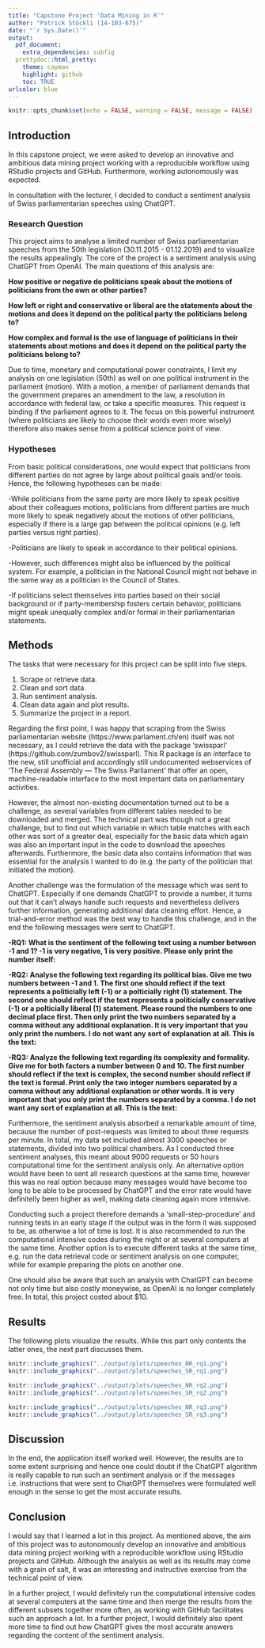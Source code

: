 ```yaml
---
title: "Capstone Project 'Data Mining in R'"
author: "Patrick Stöckli (14-103-675)"
date: "`r Sys.Date()`"
output:
  pdf_document:
    extra_dependencies: subfig
  prettydoc::html_pretty:
    theme: cayman
    highlight: github
    toc: TRUE
urlcolor: blue
---
```


```r
knitr::opts_chunk$set(echo = FALSE, warning = FALSE, message = FALSE)
```

## Introduction

In this capstone project, we were asked to develop an innovative and ambitious data mining project working with a reproducible workflow using RStudio projects and GitHub. Furthermore, working autonomously was expected.

In consultation with the lecturer, I decided to conduct a sentiment analysis of Swiss parliamentarian speeches using ChatGPT.

### Research Question

This project aims to analyse a limited number of Swiss parliamentarian speeches from the 50th legislation (30.11.2015 - 01.12.2019) and to visualize the results appealingly. The core of the project is a sentiment analysis using ChatGPT from OpenAI. The main questions of this analysis are:

**How positive or negative do politicians speak about the motions of politicians from the own or other parties?**

**How left or right and conservative or liberal are the statements about the motions and does it depend on the political party the politicians belong to?**

**How complex and formal is the use of language of politicians in their statements about motions and does it depend on the political party the politicians belong to?**

Due to time, monetary and computational power constraints, I limit my analysis on one legislation (50th) as well on one political instrument in the parliament (motion). With a motion, a member of parliament demands that the government prepares an amendment to the law, a resolution in accordance with federal law, or take a specific measures. This request is binding if the parliament agrees to it. The focus on this powerful instrument (where politicians are likely to choose their words even more wisely) therefore also makes sense from a political science point of view.

### Hypotheses

From basic political considerations, one would expect that politicians from different parties do not agree by large about political goals and/or tools. Hence, the following hypotheses can be made:

-While politicians from the same party are more likely to speak positive about their colleagues motions, politicians from different parties are much more likely to speak negatively about the motions of other politicians, especially if there is a large gap between the political opinions (e.g. left parties versus right parties).

-Politicians are likely to speak in accordance to their political opinions.

-However, such differences might also be influenced by the political system. For example, a politician in the National Council might not behave in the same way as a politician in the Council of States.

-If politicians select themselves into parties based on their social background or if party-membership fosters certain behavior, politicians might speak unequally complex and/or formal in their parliamentarian statements.

## Methods

The tasks that were necessary for this project can be split into five steps.

1) Scrape or retrieve data.
2) Clean and sort data.
3) Run sentiment analysis.
4) Clean data again and plot results.
5) Summarize the project in a report.

Regarding the first point, I was happy that scraping from the Swiss parliamentarian website (https://www.parlament.ch/en) itself was not necessary, as I could retrieve the data with the package 'swissparl' (https://github.com/zumbov2/swissparl). This R package is an interface to the new, still unofficial and accordingly still undocumented webservices of 'The Federal Assembly — The Swiss Parliament' that offer an open, machine-readable interface to the most important data on parliamentary activities. 

However, the almost non-existing documentation turned out to be a challenge, as several variables from different tables needed to be downloaded and merged. The technical part was though not a great challenge, but to find out which variable in which table matches with each other was sort of a greater deal, especially for the basic data which again was also an important input in the code to download the speeches afterwards. Furthermore, the basic data also contains information that was essential for the analysis I wanted to do (e.g. the party of the politician that initiated the motion).

Another challenge was the formulation of the message which was sent to ChatGPT. Especially if one demands ChatGPT to provide a number, it turns out that it can't always handle such requests and nevertheless delivers further information, generating additional data cleaning effort. Hence, a trial-and-error method was the best way to handle this challenge, and in the end the following messages were sent to ChatGPT.

**-RQ1: What is the sentiment of the following text using a number between -1 and 1? -1 is very negative, 1 is very positive. Please only print the number itself:**

**-RQ2: Analyse the following text regarding its political bias. Give me two numbers between -1 and 1. The first one should reflect if the text represents a politicially left (-1) or a polticially right (1) statement. The second one should reflect if the text represents a politicially conservative (-1) or a polticially liberal (1) statement. Please round the numbers to one decimal place first. Then only print the two numbers separated by a comma without any additional explanation.  It is very important that you only print the numbers. I do not want any sort of explanation at all. This is the text:**

**-RQ3: Analyze the following text regarding its complexity and formality. Give me for both factors a number between 0 and 10. The first number should reflect if the text is complex, the second number should reflect if the text is formal. Print only the two integer numbers separated by a comma without any additional explanation or other words. It is very important that you only print the numbers separated by a comma. I do not want any sort of explanation at all. This is the text:**

Furthermore, the sentiment analysis absorbed a remarkable amount of time, because the number of post-requests was limited to about three requests per minute. In total, my data set included almost 3000 speeches or statements, divided into two political chambers. As I conducted three sentiment analyses, this meant about 9000 requests or 50 hours computational time for the sentiment analysis only. An alternative option would have been to sent all research questions at the same time, however this was no real option because many messages would have become too long to be able to be processed by ChatGPT and the error rate would have definitelly been higher as well, making data cleaning again more intensive.

Conducting such a project therefore demands a 'small-step-procedure' and running tests in an early stage if the output was in the form it was supposed to be, as otherwise a lot of time is lost. It is also recommended to run the computational intensive codes during the night or at several computers at the same time. Another option is to execute different tasks at the same time, e.g. run the data retrieval code or sentiment analysis on one computer, while for example preparing the plots on another one.

One should also be aware that such an analysis with ChatGPT can become not only time but also costly moneywise, as OpenAI is no longer completely free. In total, this project costed about $10. 

## Results

The following plots visualize the results. While this part only contents the latter ones, the next part discusses them.

```r

knitr::include_graphics("../output/plots/speeches_NR_rq1.png")
knitr::include_graphics("../output/plots/speeches_SR_rq1.png")

```


```r

knitr::include_graphics("../output/plots/speeches_NR_rq2.png")
knitr::include_graphics("../output/plots/speeches_SR_rq2.png")

``` 


```r

knitr::include_graphics("../output/plots/speeches_NR_rq3.png")
knitr::include_graphics("../output/plots/speeches_SR_rq3.png")

``` 

## Discussion 

In the end, the application itself worked well. However, the results are to some extent surprising and hence one could doubt if the ChatGPT algorithm is really capable to run such an sentiment analysis or if the messages i.e. instructions that were sent to ChatGPT themselves were formulated well enough in the sense to get the most accurate results. 

## Conclusion

I would say that I learned a lot in this project. As mentioned above, the aim of this project was to autonomously develop an innovative and ambitious data mining project working with a reproducible workflow using RStudio projects and GitHub. Although the analysis as well as its results may come with a grain of salt, it was an interesting and instructive exercise from the technical point of view.

In a further project, I would definitely run the computational intensive codes at several computers at the same time and then merge the results from the different subsets together more often, as working with GitHub facilitates such an approach a lot. In a further project, I would definitely also spent more time to find out how ChatGPT gives the most accurate answers regarding the content of the sentiment analysis.
